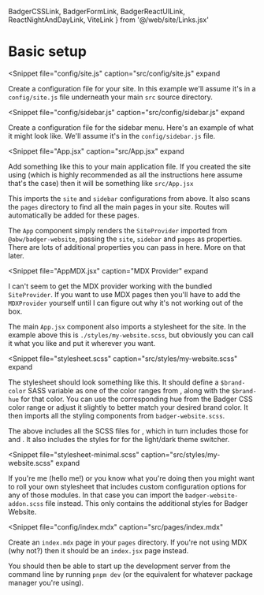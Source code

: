   BadgerCSSLink, BadgerFormLink, BadgerReactUILink, ReactNightAndDayLink,
  ViteLink
} from '@/web/site/Links.jsx'

# Basic setup

<Heading title="Site configuration"/>

<Snippet
  file="config/site.js"
  caption="src/config/site.js"
  expand
>
  Create a configuration file for your site.  In this example we'll assume
  it's in a `config/site.js` file underneath your main `src` source directory.
</Snippet>

<Heading title="Sidebar configuration"/>

<Snippet
  file="config/sidebar.js"
  caption="src/config/sidebar.js"
  expand
>
  Create a configuration file for the sidebar menu.  Here's an example of
  what it might look like. We'll assume it's in the `config/sidebar.js` file.
</Snippet>


<Heading title="Main application"/>

<Snippet
  file="App.jsx"
  caption="src/App.jsx"
  expand
>
  Add something like this to your main application file.  If you created the
  site using <ViteLink/> (which is highly recommended as all the instructions
  here assume that's the case) then it will be something like `src/App.jsx`

  This imports the `site` and `sidebar` configurations from above.  It also
  scans the `pages` directory to find all the main pages in your site.  Routes
  will automatically be added for these pages.

  The `App` component simply renders the `SiteProvider` imported from
  `@abw/badger-website`, passing the `site`, `sidebar` and `pages` as properties.
  There are lots of additional properties you can pass in here.  More on that later.
</Snippet>

<Snippet
  file="AppMDX.jsx"
  caption="MDX Provider"
  expand
>
  I can't seem to get the MDX provider working with the bundled
  `SiteProvider`. If you want to use MDX pages then you'll have to add the
  `MDXProvider` yourself until I can figure out why it's not working out of
  the box.
</Snippet>


<Heading title="Styling"/>

The main `App.jsx` component also imports a stylesheet for the site.  In the
example above this is `./styles/my-website.scss`, but obviously you can call
it what you like and put it wherever you want.

<Snippet
  file="stylesheet.scss"
  caption="src/styles/my-website.scss"
  expand
>
  The stylesheet should look something like this. It should define a
  `$brand-color` SASS variable as one of the color ranges from
  <BadgerCSSLink path="colors/ranges"/>, along with the `$brand-hue` for that color.
  You can use the corresponding hue from the Badger CSS color range or adjust
  it slightly to better match your desired brand color. It then imports all
  the styling components from `badger-website.scss`.
</Snippet>

The above includes all the SCSS files for <BadgerReactUILink/>, which in turn
includes those for <BadgerFormLink/> and <BadgerCSSLink/>.  It also includes
the styles for <ReactNightAndDayLink/> for the light/dark theme switcher.

<Snippet
  file="stylesheet-minimal.scss"
  caption="src/styles/my-website.scss"
  expand
>
  If you're me (hello me!) or you know what you're doing then you might want
  to roll your own stylesheet that includes custom configuration options
  for any of those modules.  In that case you can import the
  `badger-website-addon.scss` file instead.  This only contains the additional
  styles for Badger Website.
</Snippet>

<Heading title="Create a Page"/>


<Snippet
  file="config/index.mdx"
  caption="src/pages/index.mdx"
>
  Create an `index.mdx` page in your `pages` directory.  If you're not using
  MDX (why not?) then it should be an `index.jsx` page instead.
</Snippet>

You should then be able to start up the development server from the command
line by running `pnpm dev` (or the equivalent for whatever package manager
you're using).
